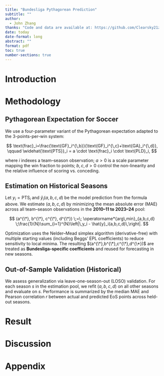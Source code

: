 ```yaml
---
title: "Bundesliga Pythagorean Prediction"
subtitle: ""
author: 
  - John Zhang
thanks: "Code and data are available at: https://github.com/Clearsky21z/Bundesliga_Pythagorean_Prediction"
date: today
date-format: long
abstract: ""
format: pdf
toc: true
number-sections: true
---
```


\newpage

# Introduction

# Methodology
## Pythagorean Expectation for Soccer

We use a four-parameter variant of the Pythagorean expectation adapted to the 3-points-per-win system:

$$
\text{frac}_i=\frac{\text{GF}_i^{\,b}}{\text{GF}_i^{\,c}+\text{GA}_i^{\,d}},
\qquad
\widehat{\text{PTS}}_i = a \cdot \text{frac}_i \cdot \text{PLD}_i,
$$

where $i$ indexes a team–season observation; $a>0$ is a scale parameter mapping the win fraction to points; $b,c,d>0$ control the non-linearity and the relative influence of scoring vs. conceding.

## Estimation on Historical Seasons

Let $y_i=\text{PTS}_i$ and $\hat{y}_i(a,b,c,d)$ be the model prediction from the formula above. We estimate $(a,b,c,d)$ by minimizing the mean absolute error (MAE) across all team–season observations in the **2010–11 to 2023–24** pool:

$$
(a^{\*}, b^{\*}, c^{\*}, d^{\*}) \;=\; \operatorname*{arg\,min}_{a,b,c,d}
\;\frac{1}{N}\sum_{i=1}^{N}\left|\,y_i - \hat{y}_i(a,b,c,d)\,\right|.
$$

Optimization uses the Nelder–Mead simplex algorithm (derivative-free) with multiple starting values (including Beggs’ EPL coefficients) to reduce sensitivity to local minima. The resulting $(a^{\*},b^{\*},c^{\*},d^{\*})$ are treated as **Bundesliga-specific coefficients** and reused for forecasting in new seasons.

## Out-of-Sample Validation (Historical)

We assess generalization via leave-one-season-out (LOSO) validation. For each season $s$ in the estimation pool, we refit $(a,b,c,d)$ on all other seasons and evaluate on $s$. Performance is summarized by the median MAE and Pearson correlation $r$ between actual and predicted EoS points across held-out seasons.

# Result

# Discussion

\appendix

# Appendix
